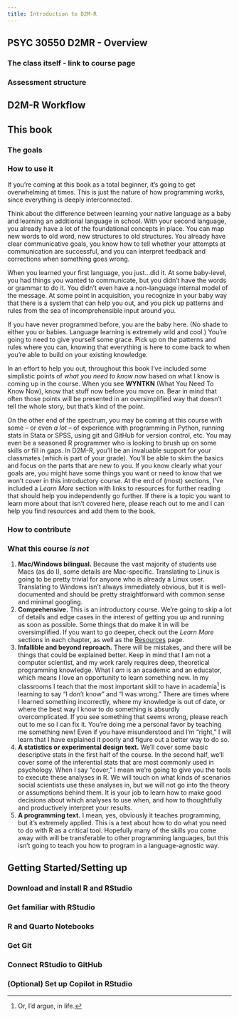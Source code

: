 ```yaml
---
title: Introduction to D2M-R
---
```



## PSYC 30550 D2MR - Overview

### The class itself - link to course page

### Assessment structure
    
## D2M-R Workflow

## This book

### The goals

### How to use it

If you're coming at this book as a total beginner, it's going to get overwhelming at times.
This is just the nature of how programming works, since everything is deeply interconnected.

Think about the difference between learning your native language as a baby and learning an additional language in school.
With your second language, you already have a lot of the foundational concepts in place.
You can map new words to old word, new structures to old structures.
You already have clear communicative goals, you know how to tell whether your attempts at communication are successful, and you can interpret feedback and corrections when something goes wrong.

When you learned your first language, you just...did it.
At some baby-level, you had things you wanted to communicate, but you didn't have the words or grammar to do it.
You didn't even have a non-language internal model of the message.
At some point in acquisition, you recognize in your baby way that there is a system that can help you out, and you pick up patterns and rules from the sea of incomprehensible input around you.

If you have never programmed before, you are the baby here. 
(No shade to either you or babies. Language learning is extremely wild and cool.)
You're going to need to give yourself some grace.
Pick up on the patterns and rules where you can, knowing that everything is here to come back to when you're able to build on your existing knowledge.

In an effort to help you out, throughout this book I've included some simplistic points of *what you need to know now* based on what I know is coming up in the course.
When you see **WYNTKN** (What You Need To Know Now), know that stuff now before you move on.
Bear in mind that often those points will be presented in an oversimplified way that doesn't tell the whole story, but that's kind of the point.

On the other end of the spectrum, you may be coming at this course with some -- or even *a lot* -- of experience with programming in Python, running stats in Stata or SPSS, using git and GitHub for version control, etc.
You may even be a seasoned R programmer who is looking to brush up on some skills or fill in gaps.
In D2M-R, you'll be an invaluable support for your classmates (which is part of your grade).
You'll be able to skim the basics and focus on the parts that are new to you.
If you know clearly what your goals are, you might have some things you want or need to know that we won't cover in this introductory course.
At the end of (most) sections, I've included a *Learn More* section with links to resources for further reading that should help you independently go further.
If there is a topic you want to learn more about that isn't covered here, please reach out to me and I can help you find resources and add them to the book.




### How to contribute

### What this course *is not*

1. **Mac/Windows bilingual.** Because the vast majority of students use Macs (as do I), some details are Mac-specific. Translating to Linux is going to be pretty trivial for anyone who is already a Linux user.
Translating to Windows isn't always immediately obvious, but it is well-documented and should be pretty straightforward with common sense and minimal googling.
2. **Comprehensive.** This is an introductory course. We're going to skip a lot of details and edge cases in the interest of getting you up and running as soon as possible. Some things that do make it in will be oversimplified. If you want to go deeper, check out the *Learn More* sections in each chapter, as well as the [Resources](#sec-resources) page.
3. **Infallible and beyond reproach.** There will be mistakes, and there will be things that could be explained better. Keep in mind that I am not a computer scientist, and my work rarely requires deep, theoretical programming knowledge. What I *am* is an academic and an educator, which means I love an opportunity to learn something new. In my classrooms I teach that the most important skill to have in academia^[Or, I'd argue, in life.] is learning to say "I don't know" and "I was wrong." There are times where I learned something incorrectly, where my knowledge is out of date, or where the best way I know to do something is absurdly overcomplicated. If you see something that seems wrong, please reach out to me so I can fix it. You're doing me a personal favor by teaching me something new! Even if you have misunderstood and I'm "right," I will learn that I have explained it poorly and figure out a better way to do so.
4. **A statistics or experimental design text.** We'll cover some basic descriptive stats in the first half of the course. In the second half, we'll cover some of the inferential stats that are most commonly used in psychology. When I say "cover," I mean we're going to give you the tools to execute these analyses in R. We will touch on what kinds of scenarios social scientists use these analyses in, but we will not go into the theory or assumptions behind them. It is your job to learn how to make good decisions about which analyses to use when, and how to thoughtfully and productively interpret your results.
5. **A programming text.** I mean, yes, obviously it teaches programming, but it's extremely applied. This is a text about how to do what you need to do with R as a critical tool. Hopefully many of the skills you come away with will be transferable to other programming languages, but this isn't going to teach you how to program in a language-agnostic way. 



## Getting Started/Setting up 
<!-- (in the form of walking through a dummy repo) -->

### Download and install R and RStudio 

### Get familiar with RStudio

### R and Quarto Notebooks

### Get Git

### Connect RStudio to GitHub

### (Optional) Set up Copilot in RStudio